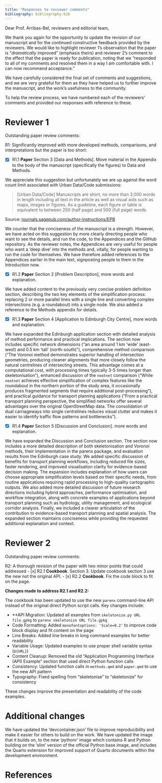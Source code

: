 ```yaml
---
title: "Responses to reviewer comments"
bibliography: bibliography.bib
---
```


<!-- 27-Aug-2025

Dear Prof. Lovelace:Manuscript ID EPB-2024-0819.R1 entitled "Route network simplification for transport planning" which you submitted to Environment and Planning B: Urban Analytics and City Science, has been reviewed.  The comments of the referee(s) are included at the bottom of this letter.

I have received two reports on your revised version and, as you'll see, both congratulate you on your work in fleshing the paper our further. I think we're nearly there. I'm sending this back with a very minor revision to allow you to incorporate the small but useful changes suggested by both reviewers. R.1 has bigger concerns around the length of the paper and the possibility that some of the appendices were moved into the text. I'll leave it up to you if that is possible or desirable, given the constraints of Urban Data/Code. The referee(s) have suggested some minor revisions to your manuscript.  Therefore, I invite you to respond to the referee(s)' comments and revise your manuscript. Since this revision is fairly minor, I'll review it myself to speed up the process.

To revise your manuscript, log into https://mc04.manuscriptcentral.com/epb and enter your Author Centre, where you will find your manuscript title listed under "Manuscripts with Decisions."  Under "Actions," click on "Create a Revision."  Your manuscript number has been appended to denote a revision.

You may also click the below link to start the revision process (or continue the process if you have already started your revision) for your manuscript. If you use the below link you will not be required to login to ScholarOne Manuscripts.

*** PLEASE NOTE: This is a two-step process. After clicking on the link, you will be directed to a webpage to confirm. ***

https://mc04.manuscriptcentral.com/epb?URL_MASK=a8f4448f5ddc4334b4ed311ea144c1f3


You will be unable to make your revisions on the originally submitted version of the manuscript.  Instead, revise your manuscript using a word processing program and save it on your computer.  Please also highlight the changes to your manuscript within the document by using the track changes mode in MS Word or by using bold or colored text. Also, please upload a separate document by including your response (detailed) to the reviewers comments. Please note the requirements for figures in the author guidelines at http://www.envplan.com/bauthors.html and upload the correct files.

Once the revised manuscript is prepared, you can upload it and submit it through your Author Centre.

When submitting your revised manuscript, you will be able to respond to the comments made by the referee(s) in the space provided.  You can use this space to document any changes you make to the original manuscript.  In order to expedite the processing of the revised manuscript, please be as specific as possible in your response to the referee(s).

IMPORTANT:  Your original files are available to you when you upload your revised manuscript.  Please delete any redundant files before completing the submission.

Because we are trying to facilitate timely publication of manuscripts submitted to Environment and Planning B: Urban Analytics and City Science, your revised manuscript should be submitted by 26-Sep-2025.  If it is not possible for you to submit your revision by this date, we may have to consider your paper as a new submission.

Once again, thank you for submitting your manuscript to Environment and Planning B: Urban Analytics and City Science and I look forward to receiving your revision.

Sincerely,
Prof. Dani Arribas-Bel
Editor, Environment and Planning B: Urban Analytics and City Science
epb@sagepub.co.uk


Referee(s)' Comments to Author:

Referee: 1

Comments to the Author
The authors present a *dramatically* improved revision to the initial submission with more developed methods, comparisons, and interprations. However, much of the improvement is actually found in the Appendix. I would suggest moving at least some of the material in the Appendix the body of the manuscript (specifically some of the figures) in Section 3 [Data and Methods]. While much more fleshed out the original submission, the manuscript is still too short. I'd like to see more language and explanation in Section 2 [Problem Description], Section 4 [Application to Edinburgh City Centre], and Section 5 [Discussion and Conclusion].

I have highlighted specific typos & grammar errors I caught in PDF, and there are multiple run-over code blocks in the Addendum (p. 3-6, 10, 11).

Referee: 2

Comments to the Author
I appreciate a thorough revision of the paper. Authors have responded to all of my comments and resolved them in a way I am comfortable with. I can now recommend acceptance. Below are two extremely minor points that might be worth dealing with prior to publishing.

- In the response, authors describe a new API, but the cookbook section 3 seems to use the original one.
- Occasionally, lines in the cookbook are too long to fit on the page. -->

Dear Prof. Arribas-Bel, reviewers and editorial team,

We thank you again for the opportunity to update the revision of our manuscript and for the continued constructive feedback provided by the reviewers.
We would like to highlight reviewer 1's observation that the paper is "*dramatically* improved" (emphasis theirs) and reviewer 2's comment to the effect that the paper is ready for publication, noting that we "responded to all of my comments and resolved them in a way I am comfortable with. I can now recommend acceptance."

We have carefully considered the final set of comments and suggestions, and we are very grateful for them as they have helped us to further improve the manuscript, and the work's usefulness to the community.

To help the review process, we have numbered each of the reviewers' comments and provided our responses with reference to these.

# Reviewer 1

Outstanding paper review comments:

R1: Significantly improved with more developed methods, comparisons, and interpretations but the paper is too short:

- [x] R1.1 **Paper** Section 3 [Data and Methods]. Move material in the Appendix to the body of the manuscript (specifically the figures) to Data and Methods.

We appreciate this suggestion but unfortunately we are up against the word count limit associated with Urban Data/Code submissions:

> [Urban Data/Code] Manuscripts are short, no more than 3,000 words in length including all text in the article as well as visual aids such as maps, images or figures. As a guideline, each figure or table is equivalent to between 250 (half page) and 500 (full page) words.

<!-- https://journals.sagepub.com/author-instructions/EPB -->
Source: [journals.sagepub.com/author-instructions/EPB](https://journals.sagepub.com/author-instructions/EPB)

We counter that the conciseness of the manuscript is a strength. However, we have acted on this suggestion by more clearly directing people who want to see the details, and run the code, to the Appendices and the GitHub repository.
As the reviewer notes, the Appendices are very useful for people who want a 'deep dive' into the methods and, vitally, for people wanting to run the code for themselves. We have therefore added references to the Appendices earlier in the main text, signposting people to them in the Introduction now.

- [x] R1.2 **Paper** Section 2 [Problem Description], more words and explanation.

We have added content to the previously very concise problem definition section, describing the two key elements of the simplification process: replacing 2 or more parallel lines with a single line and converting complex intersections (e.g. a roundabout) into a single node. We also added a reference to the Methods appendix for details.

- [x] R1.3 **Paper** Section 4 [Application to Edinburgh City Centre], more words and explanation.

We have expanded the Edinburgh application section with detailed analysis of method performance and practical implications. The section now includes specific network dimensions ("an area around 1 km 'wide' (east-west) and 0.5 km 'tall' (north-south)"), comprehensive method comparison ("The Voronoi method demonstrates superior handling of intersection geometries, producing cleaner alignments that more closely follow the natural centrelines of intersecting streets. This advantage comes at a computational cost, with processing times typically 3-5 times longer than skeletonisation"), enhanced discussion of the `neatnet` comparison ("While `neatnet` achieves effective simplification of complex features like the roundabout in the northern portion of the study area, it occasionally produces fragmented segments that require additional post-processing"), and practical guidance for transport planning applications ("From a practical transport planning perspective, the simplified networks offer several advantages over the original OpenStreetMap data. The consolidation of dual carriageways into single centrelines reduces visual clutter and makes it easier to identify traffic flow patterns and bottlenecks").

- [x] R1.4 **Paper** Section 5 [Discussion and Conclusion]. more words and explanation.

We have expanded the Discussion and Conclusion section. The section now includes a more detailed description of both skeletonisation and Voronoi methods, their implementation in the parenx package, and evaluation results from the Edinburgh case study. We added specific discussion of benefits for transport planning workflows, including reduced file sizes, faster rendering, and improved visualisation clarity for evidence-based decision making. The expansion includes explanation of how users can choose appropriate simplification levels based on their specific needs, from routine applications requiring rapid processing to high-quality cartographic outputs. We also added more detailed discussion of future research directions including hybrid approaches, performance optimisation, and workflow integration, along with concrete examples of applications beyond transport planning such as hydrology, utility management, and ecological corridor analysis. Finally, we included a clearer articulation of the contribution to evidence-based transport planning and spatial analysis. The expanded section maintains conciseness while providing the requested additional explanation and context.


# Reviewer 2
Outstanding paper review comments:

R2:  A thorough revision of the paper with two  minor points that could addressed
  - [x]  R2.1 **Cookbook**.  Section 3. Update cookbook section 3 use the new not the original API.
  - [x]  R2.2 **Cookbook**. Fix the code block to fit on the page.

**Changes made to address R2.1 and R2.2:**

The cookbook has been updated to use the new `parenx` command-line API instead of the original direct Python script calls. Key changes include:

- **API Migration: Updated all examples from `skeletonize.py URL file.gpkg` to `parenx skeletonize URL file.gpkg`
- Code Formatting: Added `monofontoptions: 'Scale=0.2'` to improve code block display and fit content on the page
- Line Breaks: Added line breaks in long command examples for better readability
- Variable Usage: Updated examples to use proper shell variable syntax (`${URL}`)
- Content Cleanup: Removed the old "Application Programming Interface (API) Example" section that used direct Python function calls
- Consistency: Updated function calls in `methods.qmd` and `paper.qmd` to use the new API pattern
- Typography: Fixed spelling from "skeletonise" to "skeletonize" for consistency

These changes improve the presentation and readability of the code examples.

# Additional changes

We have updated the 'devcontainer.json' file to improve reproducibility and make it easier for others to build on the work.
We have updated the image that it builds on, to the new 'pythonr' image which contains R and Python building on the 'slim' version of the official Python base image, and includes the Quarto extension for improved support of Quarto documents within the development environment.

# References